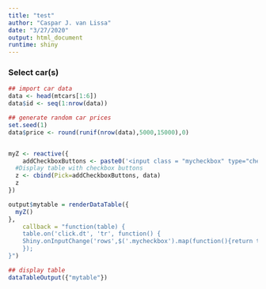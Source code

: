 ```yaml
---
title: "test"
author: "Caspar J. van Lissa"
date: "3/27/2020"
output: html_document
runtime: shiny
---
```


### Select car(s)
```r

## import car data
data <- head(mtcars[1:6])
data$id <- seq(1:nrow(data))

## generate random car prices
set.seed(1)
data$price <- round(runif(nrow(data),5000,15000),0)


myZ <- reactive({
    addCheckboxButtons <- paste0('<input class = "mycheckbox" type="checkbox" name="row', data$id, '" value="op', data$id, '">',"")
  #Display table with checkbox buttons
  z <- cbind(Pick=addCheckboxButtons, data)
  z
})
```

```r
output$mytable = renderDataTable({
  myZ()
},
    callback = "function(table) {
    table.on('click.dt', 'tr', function() {
    Shiny.onInputChange('rows',$('.mycheckbox').map(function(){return this.checked*1;}).get().join(\",\"))
    });
}")

## display table
dataTableOutput({"mytable"})
```